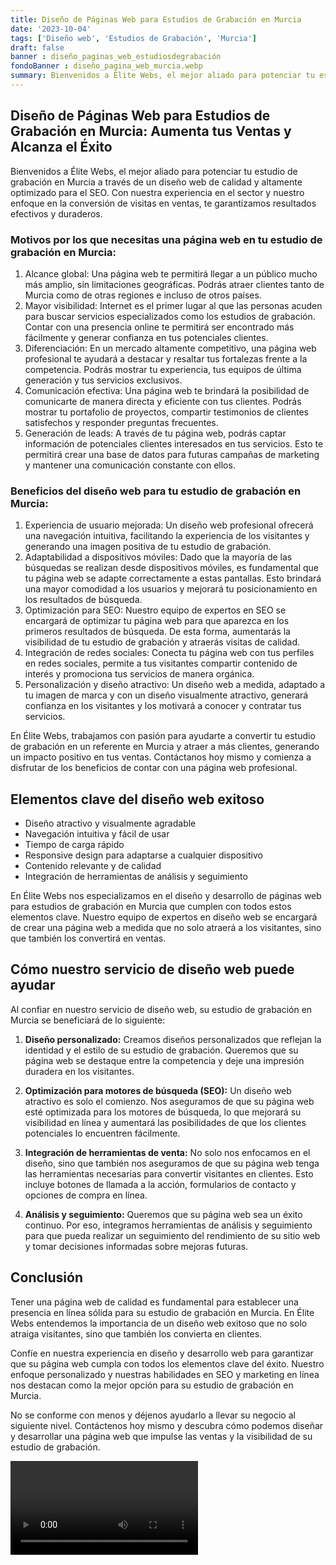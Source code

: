 ```yaml
---
title: Diseño de Páginas Web para Estudios de Grabación en Murcia
date: '2023-10-04'
tags: ['Diseño web', 'Estudios de Grabación', 'Murcia']
draft: false
banner : diseño_paginas_web_estudiosdegrabación
fondoBanner : diseño_pagina_web_murcia.webp
summary: Bienvenidos a Élite Webs, el mejor aliado para potenciar tu estudio de grabación en Murcia a través de un diseño web de calidad y altamente optimizado para el SEO. Con nuestra experiencia en el sector y nuestro enfoque en la conversión de visitas en ventas, te garantizamos resultados efectivos y duraderos.
---
```


## Diseño de Páginas Web para Estudios de Grabación en Murcia: Aumenta tus Ventas y Alcanza el Éxito

Bienvenidos a Élite Webs, el mejor aliado para potenciar tu estudio de grabación en Murcia a través de un diseño web de calidad y altamente optimizado para el SEO. Con nuestra experiencia en el sector y nuestro enfoque en la conversión de visitas en ventas, te garantizamos resultados efectivos y duraderos.

### Motivos por los que necesitas una página web en tu estudio de grabación en Murcia:

1. Alcance global: Una página web te permitirá llegar a un público mucho más amplio, sin limitaciones geográficas. Podrás atraer clientes tanto de Murcia como de otras regiones e incluso de otros países.
2. Mayor visibilidad: Internet es el primer lugar al que las personas acuden para buscar servicios especializados como los estudios de grabación. Contar con una presencia online te permitirá ser encontrado más fácilmente y generar confianza en tus potenciales clientes.
3. Diferenciación: En un mercado altamente competitivo, una página web profesional te ayudará a destacar y resaltar tus fortalezas frente a la competencia. Podrás mostrar tu experiencia, tus equipos de última generación y tus servicios exclusivos.
4. Comunicación efectiva: Una página web te brindará la posibilidad de comunicarte de manera directa y eficiente con tus clientes. Podrás mostrar tu portafolio de proyectos, compartir testimonios de clientes satisfechos y responder preguntas frecuentes.
5. Generación de leads: A través de tu página web, podrás captar información de potenciales clientes interesados en tus servicios. Esto te permitirá crear una base de datos para futuras campañas de marketing y mantener una comunicación constante con ellos.

### Beneficios del diseño web para tu estudio de grabación en Murcia:

1. Experiencia de usuario mejorada: Un diseño web profesional ofrecerá una navegación intuitiva, facilitando la experiencia de los visitantes y generando una imagen positiva de tu estudio de grabación.
2. Adaptabilidad a dispositivos móviles: Dado que la mayoría de las búsquedas se realizan desde dispositivos móviles, es fundamental que tu página web se adapte correctamente a estas pantallas. Esto brindará una mayor comodidad a los usuarios y mejorará tu posicionamiento en los resultados de búsqueda.
3. Optimización para SEO: Nuestro equipo de expertos en SEO se encargará de optimizar tu página web para que aparezca en los primeros resultados de búsqueda. De esta forma, aumentarás la visibilidad de tu estudio de grabación y atraerás visitas de calidad.
4. Integración de redes sociales: Conecta tu página web con tus perfiles en redes sociales, permite a tus visitantes compartir contenido de interés y promociona tus servicios de manera orgánica.
5. Personalización y diseño atractivo: Un diseño web a medida, adaptado a tu imagen de marca y con un diseño visualmente atractivo, generará confianza en los visitantes y los motivará a conocer y contratar tus servicios.

En Élite Webs, trabajamos con pasión para ayudarte a convertir tu estudio de grabación en un referente en Murcia y atraer a más clientes, generando un impacto positivo en tus ventas. Contáctanos hoy mismo y comienza a disfrutar de los beneficios de contar con una página web profesional.

<GifSeo />

<Cta />

## Elementos clave del diseño web exitoso

- Diseño atractivo y visualmente agradable
- Navegación intuitiva y fácil de usar
- Tiempo de carga rápido
- Responsive design para adaptarse a cualquier dispositivo
- Contenido relevante y de calidad
- Integración de herramientas de análisis y seguimiento

En Élite Webs nos especializamos en el diseño y desarrollo de páginas web para estudios de grabación en Murcia que cumplen con todos estos elementos clave. Nuestro equipo de expertos en diseño web se encargará de crear una página web a medida que no solo atraerá a los visitantes, sino que también los convertirá en ventas.

## Cómo nuestro servicio de diseño web puede ayudar

Al confiar en nuestro servicio de diseño web, su estudio de grabación en Murcia se beneficiará de lo siguiente:

1. **Diseño personalizado:** Creamos diseños personalizados que reflejan la identidad y el estilo de su estudio de grabación. Queremos que su página web se destaque entre la competencia y deje una impresión duradera en los visitantes.

2. **Optimización para motores de búsqueda (SEO):** Un diseño web atractivo es solo el comienzo. Nos aseguramos de que su página web esté optimizada para los motores de búsqueda, lo que mejorará su visibilidad en línea y aumentará las posibilidades de que los clientes potenciales lo encuentren fácilmente.

3. **Integración de herramientas de venta:** No solo nos enfocamos en el diseño, sino que también nos aseguramos de que su página web tenga las herramientas necesarias para convertir visitantes en clientes. Esto incluye botones de llamada a la acción, formularios de contacto y opciones de compra en línea.

4. **Análisis y seguimiento:** Queremos que su página web sea un éxito continuo. Por eso, integramos herramientas de análisis y seguimiento para que pueda realizar un seguimiento del rendimiento de su sitio web y tomar decisiones informadas sobre mejoras futuras.

## Conclusión

Tener una página web de calidad es fundamental para establecer una presencia en línea sólida para su estudio de grabación en Murcia. En Élite Webs entendemos la importancia de un diseño web exitoso que no solo atraiga visitantes, sino que también los convierta en clientes.

Confíe en nuestra experiencia en diseño y desarrollo web para garantizar que su página web cumpla con todos los elementos clave del éxito. Nuestro enfoque personalizado y nuestras habilidades en SEO y marketing en línea nos destacan como la mejor opción para su estudio de grabación en Murcia.

No se conforme con menos y déjenos ayudarlo a llevar su negocio al siguiente nivel. Contáctenos hoy mismo y descubra cómo podemos diseñar y desarrollar una página web que impulse las ventas y la visibilidad de su estudio de grabación.

<Video />

<CtaBot job='Estudios de Grabación' city='Murcia'/>

<Gmaps query='Murcia+españa+maps' />